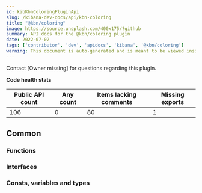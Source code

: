 ```yaml
---
id: kibKbnColoringPluginApi
slug: /kibana-dev-docs/api/kbn-coloring
title: "@kbn/coloring"
image: https://source.unsplash.com/400x175/?github
summary: API docs for the @kbn/coloring plugin
date: 2022-07-02
tags: ['contributor', 'dev', 'apidocs', 'kibana', '@kbn/coloring']
warning: This document is auto-generated and is meant to be viewed inside our experimental, new docs system. Reach out in #docs-engineering for more info.
---
```




Contact [Owner missing] for questions regarding this plugin.

**Code health stats**

| Public API count  | Any count | Items lacking comments | Missing exports |
|-------------------|-----------|------------------------|-----------------|
| 106 | 0 | 80 | 1 |

## Common

### Functions
<DocDefinitionList data={kbnColoringObj.common.functions}/>

### Interfaces
<DocDefinitionList data={kbnColoringObj.common.interfaces}/>

### Consts, variables and types
<DocDefinitionList data={kbnColoringObj.common.misc}/>

